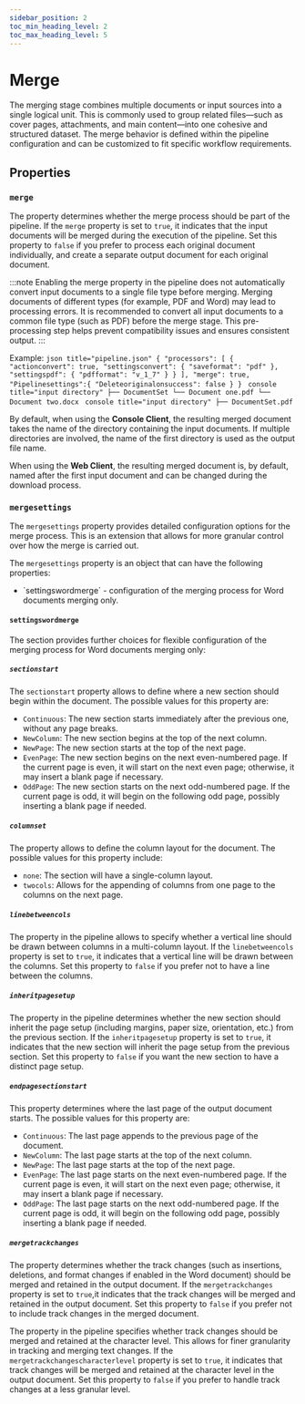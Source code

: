 ```yaml
---
sidebar_position: 2
toc_min_heading_level: 2
toc_max_heading_level: 5
---
```



# Merge

The merging stage combines multiple documents or input sources into a single logical unit. This is commonly used
to group related files—such as cover pages, attachments, and main content—into one cohesive and structured dataset.
The merge behavior is defined within the pipeline configuration and can be customized to fit specific workflow requirements.

## Properties

### `merge`

The property determines whether the merge process should be part of the pipeline.
If the `merge` property is set to `true`, it indicates that the input documents will be merged during the execution
of the pipeline. Set this property to `false` if you prefer to process each original document individually,
and create a separate output document for each original document.

:::note
Enabling the merge property in the pipeline does not automatically convert input documents to a single file type before
merging. Merging documents of different types (for example, PDF and Word) may lead to processing errors.
It is recommended to convert all input documents to a common file type (such as PDF) before the merge stage.
This pre-processing step helps prevent compatibility issues and ensures consistent output.
:::

Example:
<Tabs>
    <TabItem value="json" label="Pipeline" default>
        ```json title="pipeline.json"
        {
            "processors": [
                {
                    "actionconvert": true,
                    "settingsconvert": {
                    "saveformat": "pdf"
                },
                    "settingspdf": {
                        "pdfformat": "v_1_7"
                    }
                }
            ],
            "merge": true,
            "Pipelinesettings":{
                "Deleteoriginalonsuccess": false
            }
        }
        ```
    </TabItem>
    <TabItem value="input" label="Input">
        ```console title="input directory"
        ├── DocumentSet
            └── Document one.pdf
            └── Document two.docx
        ```
    </TabItem>
    <TabItem value="output" label="Output">
        ```console title="input directory"
        ├── DocumentSet.pdf
        ```
    </TabItem>
</Tabs>

By default, when using the **Console Client**, the resulting merged document takes the name of the directory containing
the input documents. If multiple directories are involved, the name of the first directory is used as the output file name.

When using the **Web Client**, the resulting merged document is, by default, named after the first input document
and can be changed during the download process.

### `mergesettings`

The `mergesettings` property provides detailed configuration options for the merge process. This is an extension
that allows for more granular control over how the merge is carried out.

The `mergesettings` property is an object that can have the following properties:

- <Link to="#settingswordmerge">`settingswordmerge`</Link> - configuration of the merging process for Word documents merging only.


#### `settingswordmerge`

The section provides further choices for flexible configuration of the merging process for Word documents merging only:


##### `sectionstart`

The `sectionstart` property allows to define where a new section should begin within the document.
The possible values for this property are:
- `Continuous`: The new section starts immediately after the previous one, without any page breaks.
- `NewColumn`: The new section begins at the top of the next column.
- `NewPage`: The new section starts at the top of the next page.
- `EvenPage`: The new section begins on the next even-numbered page. If the current page is even,
    it will start on the next even page; otherwise, it may insert a blank page if necessary.
- `OddPage`: The new section starts on the next odd-numbered page. If the current page is odd,
    it will begin on the following odd page, possibly inserting a blank page if needed.


##### `columnset`

The property allows to define the column layout for the document. The possible values for this property include:
- `none`: The section will have a single-column layout.
- `twocols`: Allows for the appending of columns from one page to the columns on the next page.


##### `linebetweencols`

The property in the pipeline allows to specify whether a vertical line should be drawn between columns in a
multi-column layout. If the `linebetweencols` property is set to `true`, it indicates that a vertical line
will be drawn between the columns. Set this property to `false` if you prefer not to have a line between the columns.


##### `inheritpagesetup`

The property in the pipeline determines whether the new section should inherit
the page setup (including margins, paper size, orientation, etc.) from the previous section.
If the `inheritpagesetup` property is set to `true`, it indicates that the new section will inherit the page
setup from the previous section. Set this property to `false` if you want the new section to have a distinct page setup.

##### `endpagesectionstart`

This property determines where the last page of the output document starts.
The possible values for this property are:
- `Continuous`: The last page appends to the previous page of the document.
- `NewColumn`: The last page starts at the top of the next column.
- `NewPage`: The last page starts at the top of the next page.
- `EvenPage`: The last page starts on the next even-numbered page.
    If the current page is even, it will start on the next even page; otherwise, it may insert a blank page if necessary.
- `OddPage`: The last page starts on the next odd-numbered page.
    If the current page is odd, it will begin on the following odd page, possibly inserting a blank page if needed.

##### `mergetrackchanges`

The property determines whether the track changes (such as insertions, deletions, and format changes if enabled
in the Word document) should be merged and retained in the output document.
If the `mergetrackchanges` property is set to `true`,it indicates that the track changes will be merged and retained
in the output document. Set this property to `false` if you prefer not to include track changes in the merged document.


The property in the pipeline specifies whether track changes should be merged and retained at the character level.
This allows for finer granularity in tracking and merging text changes.
If the `mergetrackchangescharacterlevel` property is set to `true`, it indicates that track changes will be merged and
retained at the character level in the output document. Set this property to `false` if you prefer to handle
track changes at a less granular level.

